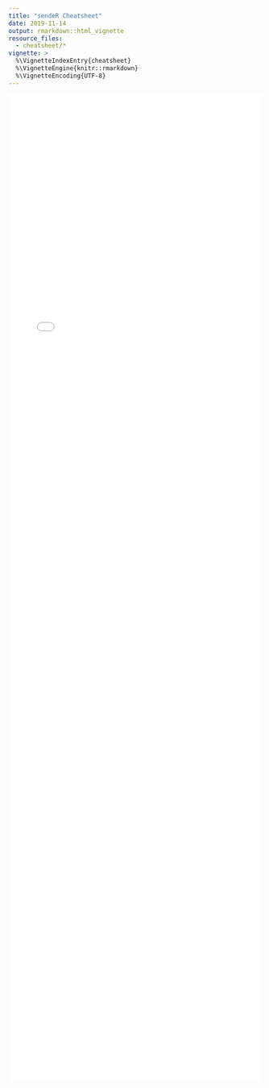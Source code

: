 ```yaml
---
title: "sendeR Cheatsheet"
date: 2019-11-14
output: rmarkdown::html_vignette
resource_files:
  - cheatsheet/*
vignette: >
  %\VignetteIndexEntry{cheatsheet}
  %\VignetteEngine{knitr::rmarkdown}
  %\VignetteEncoding{UTF-8}
---
```


<embed src="figures/sendeR_cheatsheet.pdf#toolbar=0" width="100%" style="min-height:49vh;" />
